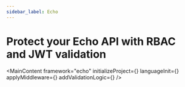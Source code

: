 ```yaml
---
sidebar_label: Echo
---
```




# Protect your Echo API with RBAC and JWT validation

<MainContent
  framework="echo"
  initializeProject={<InitProject />}
  languageInit={<Init />}
  applyMiddleware={<ApplyMiddleware />}
  addValidationLogic={<AddValidationLogic framework="echo" />}
/>
